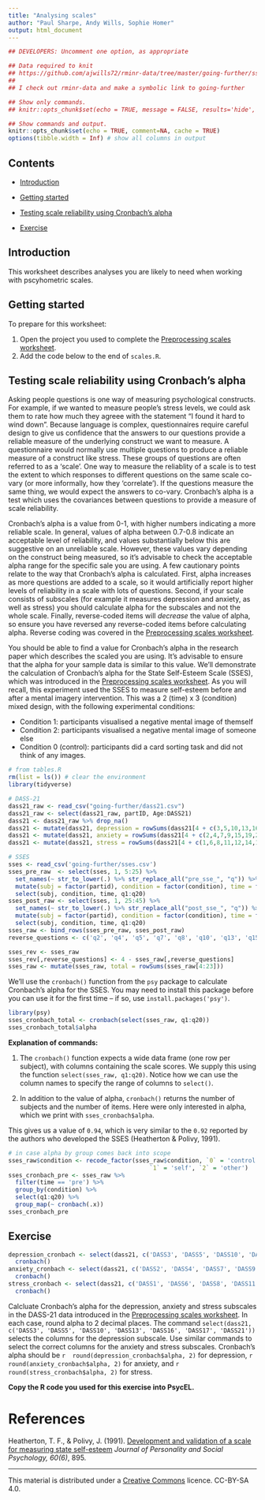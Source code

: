 ```yaml
---
title: "Analysing scales"
author: "Paul Sharpe, Andy Wills, Sophie Homer"
output: html_document
---
```


```r
## DEVELOPERS: Uncomment one option, as appropriate

## Data required to knit
## https://github.com/ajwills72/rminr-data/tree/master/going-further/sses.csv
##
## I check out rminr-data and make a symbolic link to going-further

## Show only commands.
## knitr::opts_chunk$set(echo = TRUE, message = FALSE, results='hide', fig.keep = 'none', comment=NA)

## Show commands and output.
knitr::opts_chunk$set(echo = TRUE, comment=NA, cache = TRUE)
options(tibble.width = Inf) # show all columns in output
```

## Contents

- [Introduction](#intro)

- [Getting started](#start)

- [Testing scale reliability using Cronbach’s alpha](#cronbach)

- [Exercise](#ex1)

<a name="intro"></a>

## Introduction

This worksheet describes analyses you are likely to need when working with pscyhometric scales.

<a name="start"></a>

## Getting started

To prepare for this worksheet:

1. Open the project you used to complete the [Preprocessing scales worksheet](preproc-scales.html).
1. Add the code below to the end of `scales.R`.

<a name="cronbach"></a>

## Testing scale reliability using Cronbach’s alpha

Asking people questions is one way of measuring psychological constructs. For example, if we wanted to measure people's stress levels, we could ask them to rate how much they agreee with the statement "I found it hard to wind down". Because language is complex, questionnaires require careful design to give us confidence that the answers to our questions provide a reliable measure of the underlying construct we want to measure. A questionnaire would normally use multiple questions to produce a reliable measure of a construct like stress. These groups of questions are often referred to as a 'scale'. One way to measure the reliablity of a scale is to test the extent to which responses to different questions on the same scale co-vary (or more informally, how they 'correlate'). If the questions measure the same thing, we would expect the answers to co-vary. Cronbach's alpha is a test which uses the covariances between questions to provide a measure of scale reliability.

Cronbach's alpha is a value from 0-1, with higher numbers indicating a more reliable scale. In general, values of alpha between 0.7-0.8 indicate an acceptable level of reliability, and values substantially below this are suggestive on an unreliable scale. However, these values vary depending on the construct being measured, so it's advisable to check the acceptable alpha range for the specific sale you are using. A few cautionary points relate to the way that Cronbach's alpha is calculated. First, alpha increases as more questions are added to a scale, so it would artificially report higher levels of reliability in a scale with lots of questions.
Second, if your scale consists of subscales (for example it measures depression and anxiety, as well as stress) you should calculate alpha for the subscales and not the whole scale. Finally, reverse-coded items will _decrease_ the value of alpha, so ensure you have reversed any reverse-coded items before calculating alpha. Reverse coding was covered in the [Preprocessing scales worksheet](preproc-scales.html).

You should be able to find a value for Cronbach's alpha in the research paper which describes the scaled you are using. It's advisable to ensure that the alpha for your sample data is similar to this value. We'll demonstrate the calculation of Cronbach's alpha for the State Self-Esteem Scale (SSES), which was introduced in the [Preprocessing scales worksheet](preproc-scales.html). As you will recall, this experiment used the SSES to measure self-esteem before and after a mental imagery intervention. This was a 2 (time) x 3 (condition) mixed design, with the following experimental conditions:

 * Condition 1: participants visualised a negative mental image of themself
 * Condition 2: participants visualised a negative mental image of someone else
 * Condition 0 (control): participants did a card sorting task and did not think of any images.

```r
# from tables.R
rm(list = ls()) # clear the environment
library(tidyverse)

# DASS-21
dass21_raw <- read_csv("going-further/dass21.csv")
dass21_raw <- select(dass21_raw, partID, Age:DASS21)
dass21 <- dass21_raw %>% drop_na()
dass21 <- mutate(dass21, depression = rowSums(dass21[4 + c(3,5,10,13,16,17,21)]))
dass21 <- mutate(dass21, anxiety = rowSums(dass21[4 + c(2,4,7,9,15,19,20)]))
dass21 <- mutate(dass21, stress = rowSums(dass21[4 + c(1,6,8,11,12,14,18)]))

# SSES
sses <- read_csv('going-further/sses.csv')
sses_pre_raw  <- select(sses, 1, 5:25) %>%
  set_names(~ str_to_lower(.) %>% str_replace_all("pre_sse_", "q")) %>%
  mutate(subj = factor(partid), condition = factor(condition), time = factor('pre')) %>%
  select(subj, condition, time, q1:q20)
sses_post_raw <- select(sses, 1, 25:45) %>%
  set_names(~ str_to_lower(.) %>% str_replace_all("post_sse_", "q")) %>%
  mutate(subj = factor(partid), condition = factor(condition), time = factor('post')) %>%
  select(subj, condition, time, q1:q20)
sses_raw <- bind_rows(sses_pre_raw, sses_post_raw)
reverse_questions <- c('q2', 'q4', 'q5', 'q7', 'q8', 'q10', 'q13', 'q15', 'q16', 'q17', 'q18', 'q19', 'q20')

sses_rev <- sses_raw
sses_rev[,reverse_questions] <- 4 - sses_raw[,reverse_questions]
sses_raw <- mutate(sses_raw, total = rowSums(sses_raw[4:23]))
```

We'll use the `cronbach()` function from the `psy` package to calculate Cronbach's alpha for the SSES. You may need to install this package before you can use it for the first time -- if so, use `install.packages('psy')`.

```r
library(psy)
sses_cronbach_total <- cronbach(select(sses_raw, q1:q20))
sses_cronbach_total$alpha
```

**Explanation of commands:**

1. The `cronbach()` function expects a wide data frame (one row per subject), with columns containing the scale scores. We supply this using the function `select(sses_raw, q1:q20)`. Notice how we can use the column names to specify the range of columns to `select()`.

1. In addition to the value of alpha, `cronbach()` returns the number of subjects and the number of items. Here were only interested in alpha, which we print with `sses_cronbach$alpha`.

This gives us a value of `0.94`, which is very similar to the `0.92` reported by the authors who developed the SSES (Heatherton & Polivy, 1991).

```r
# in case alpha by group comes back into scope
sses_raw$condition <- recode_factor(sses_raw$condition, `0` = 'control',
                                        `1` = 'self', `2` = 'other')
sses_cronbach_pre <- sses_raw %>%
  filter(time == 'pre') %>%
  group_by(condition) %>%
  select(q1:q20) %>%
  group_map(~ cronbach(.x))
sses_cronbach_pre
```
<a name="ex1"></a>

## Exercise

```r
depression_cronbach <- select(dass21, c('DASS3', 'DASS5', 'DASS10', 'DASS13', 'DASS16', 'DASS17', 'DASS21')) %>%
  cronbach()
anxiety_cronbach <- select(dass21, c('DASS2', 'DASS4', 'DASS7', 'DASS9', 'DASS15', 'DASS19', 'DASS20')) %>%
  cronbach()
stress_cronbach <- select(dass21, c('DASS1', 'DASS6', 'DASS8', 'DASS11', 'DASS12', 'DASS14', 'DASS18')) %>%
  cronbach()
```

Calcluate Cronbach's alpha for the depression, anxiety and stress subscales in the DASS-21 data introduced in the [Preprocessing scales worksheet](preproc-scales.html). In each case, round alpha to 2 decimal places. The command `select(dass21, c('DASS3', 'DASS5', 'DASS10', 'DASS13', 'DASS16', 'DASS17', 'DASS21'))` selects the columns for the depression subscale. Use similar commands to select the correct columns for the anxiety and stress subscales. Cronbach's alpha should be `r  round(depression_cronbach$alpha, 2)` for depression, `r  round(anxiety_cronbach$alpha, 2)` for anxiety, and `r  round(stress_cronbach$alpha, 2)` for stress.

**Copy the R code you used for this exercise into PsycEL.**

# References

Heatherton, T. F., & Polivy, J. (1991). [Development and validation of a scale for measuring state self-esteem](http://www.academia.edu/download/37381608/91_Heatherton_Polivy_JPSP.pdf) _Journal of Personality and Social Psychology, 60(6)_, 895.

___

This material is distributed under a [Creative Commons](https://creativecommons.org/) licence. CC-BY-SA 4.0. 

